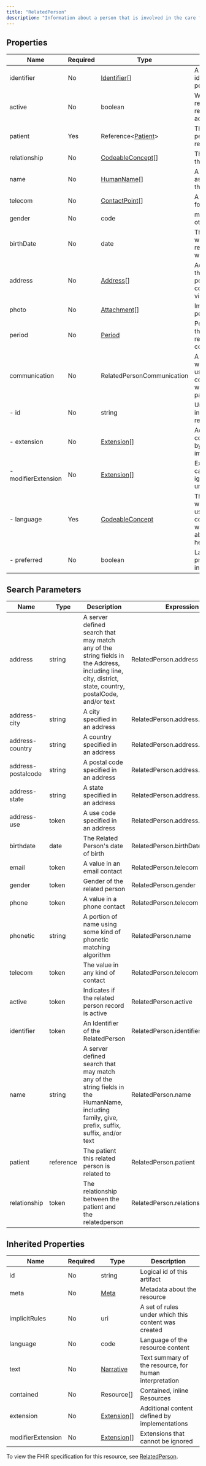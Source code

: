 ```yaml
---
title: "RelatedPerson"
description: "Information about a person that is involved in the care for a patient, but who is not the target of healthcare, nor has a formal responsibility in the care process."
---
```


## Properties

| Name                | Required | Type                                                              | Description                                                                            |
| ------------------- | -------- | ----------------------------------------------------------------- | -------------------------------------------------------------------------------------- |
| identifier          | No       | [Identifier](/medical-api/fhir/data-types/identifier)[]           | A human identifier for this person                                                     |
| active              | No       | boolean                                                           | Whether this related person's record is in active use                                  |
| patient             | Yes      | Reference&lt;[Patient](/medical-api/fhir/resources/patient)&gt;   | The patient this person is related to                                                  |
| relationship        | No       | [CodeableConcept](/medical-api/fhir/data-types/codeableconcept)[] | The nature of the relationship                                                         |
| name                | No       | [HumanName](/medical-api/fhir/data-types/humanname)[]             | A name associated with the person                                                      |
| telecom             | No       | [ContactPoint](/medical-api/fhir/data-types/contactpoint)[]       | A contact detail for the person                                                        |
| gender              | No       | code                                                              | male / female / other / unknown                                                        |
| birthDate           | No       | date                                                              | The date on which the related person was born                                          |
| address             | No       | [Address](/medical-api/fhir/data-types/address)[]                 | Address where the related person can be contacted or visited                           |
| photo               | No       | [Attachment](/medical-api/fhir/data-types/attachment)[]           | Image of the person                                                                    |
| period              | No       | [Period](/medical-api/fhir/data-types/period)                     | Period of time that this relationship is considered valid                              |
| communication       | No       | RelatedPersonCommunication                                        | A language which may be used to communicate with about the patient's health            |
| - id                | No       | string                                                            | Unique id for inter-element referencing                                                |
| - extension         | No       | [Extension](/medical-api/fhir/data-types/extension)[]             | Additional content defined by implementations                                          |
| - modifierExtension | No       | [Extension](/medical-api/fhir/data-types/extension)[]             | Extensions that cannot be ignored even if unrecognized                                 |
| - language          | Yes      | [CodeableConcept](/medical-api/fhir/data-types/codeableconcept)   | The language which can be used to communicate with the patient about his or her health |
| - preferred         | No       | boolean                                                           | Language preference indicator                                                          |

## Search Parameters

| Name               | Type      | Description                                                                                                                                             | Expression                       |
| ------------------ | --------- | ------------------------------------------------------------------------------------------------------------------------------------------------------- | -------------------------------- |
| address            | string    | A server defined search that may match any of the string fields in the Address, including line, city, district, state, country, postalCode, and/or text | RelatedPerson.address            |
| address-city       | string    | A city specified in an address                                                                                                                          | RelatedPerson.address.city       |
| address-country    | string    | A country specified in an address                                                                                                                       | RelatedPerson.address.country    |
| address-postalcode | string    | A postal code specified in an address                                                                                                                   | RelatedPerson.address.postalCode |
| address-state      | string    | A state specified in an address                                                                                                                         | RelatedPerson.address.state      |
| address-use        | token     | A use code specified in an address                                                                                                                      | RelatedPerson.address.use        |
| birthdate          | date      | The Related Person's date of birth                                                                                                                      | RelatedPerson.birthDate          |
| email              | token     | A value in an email contact                                                                                                                             | RelatedPerson.telecom            |
| gender             | token     | Gender of the related person                                                                                                                            | RelatedPerson.gender             |
| phone              | token     | A value in a phone contact                                                                                                                              | RelatedPerson.telecom            |
| phonetic           | string    | A portion of name using some kind of phonetic matching algorithm                                                                                        | RelatedPerson.name               |
| telecom            | token     | The value in any kind of contact                                                                                                                        | RelatedPerson.telecom            |
| active             | token     | Indicates if the related person record is active                                                                                                        | RelatedPerson.active             |
| identifier         | token     | An Identifier of the RelatedPerson                                                                                                                      | RelatedPerson.identifier         |
| name               | string    | A server defined search that may match any of the string fields in the HumanName, including family, give, prefix, suffix, suffix, and/or text           | RelatedPerson.name               |
| patient            | reference | The patient this related person is related to                                                                                                           | RelatedPerson.patient            |
| relationship       | token     | The relationship between the patient and the relatedperson                                                                                              | RelatedPerson.relationship       |

## Inherited Properties

| Name              | Required | Type                                                  | Description                                            |
| ----------------- | -------- | ----------------------------------------------------- | ------------------------------------------------------ |
| id                | No       | string                                                | Logical id of this artifact                            |
| meta              | No       | [Meta](/medical-api/fhir/data-types/meta)             | Metadata about the resource                            |
| implicitRules     | No       | uri                                                   | A set of rules under which this content was created    |
| language          | No       | code                                                  | Language of the resource content                       |
| text              | No       | [Narrative](/medical-api/fhir/data-types/narrative)   | Text summary of the resource, for human interpretation |
| contained         | No       | Resource[]                                            | Contained, inline Resources                            |
| extension         | No       | [Extension](/medical-api/fhir/data-types/extension)[] | Additional content defined by implementations          |
| modifierExtension | No       | [Extension](/medical-api/fhir/data-types/extension)[] | Extensions that cannot be ignored                      |

To view the FHIR specification for this resource, see [RelatedPerson](https://www.hl7.org/fhir/StructureDefinition/RelatedPerson).
